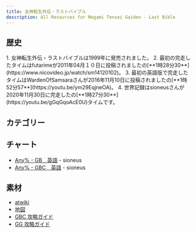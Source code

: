 ```yaml
---
title: 女神転生外伝・ラストバイブル
description: All Resources for Megami Tensei Gaiden - Last Bible
---
```



<DocsHero 
    content="女神転生外伝・ラストバイブルは真・女神転生シリーズの外伝作品です。バトルシステムははファイナルファンタジーに似てます。"
    srcUrl={cover}
    alt="Megami Tensei Gaiden - Last Bible Cover"
/>

<LinkCard title="ランキング" href="https://www.speedrun.com/ja-JP/mtglb1" description="投稿されたRTA動画を観るようにSpeedrun.comへ"/>

## 歴史

<Tabs>
<TabItem label="Any% - GBC">
<Steps> 
1. 女神転生外伝・ラストバイブルは1999年に発売されました。
2. 最初の完走したタイムはfutarimeが2011年04月１０日に投稿されましたの[**1時28分30**](https://www.nicovideo.jp/watch/sm14120102)。
3. 最初の英語版で完走したタイムはWardenOfSamsaraさんが2016年11月10日に投稿されましたの[**1時52分57**](https://youtu.be/ym29EqjneOA)。
4. 世界記録はsioneusさんが2020年11月30日に完走したの[**1時27分30**](https://youtu.be/gGqGqoAcE0U)タイムです。
</Steps>
</TabItem>
</Tabs>

## カテゴリー
<CardGrid>
    <Card title="Any% - GB"></Card>
    <Card title="Any% - GBC"></Card>
    <Card title="Any% - GG"></Card>
</CardGrid>

## チャート
- [Any% - GB　英語](https://drive.google.com/file/d/1SiSq0ZZ4FInMIQFRa553Ls2D9mrV9W7R/view?usp=drive_link) - sioneus
- [Any% - GBC　英語](https://drive.google.com/file/d/1VSsuwymDyYNF3vpjkFpXEiTv6910DO7t/view?usp=drive_link) - sioneus

## 素材
- [atwiki](https://w.atwiki.jp/lastbible/)
- [地図](https://pidlio.com/lb1/map/index.html)
- [GBC 攻略ガイド](http://mugi.parfe.jp/lb/lbtop.html)
- [GG 攻略ガイド](http://mugi.parfe.jp/lbgg/lbggtop.html)
